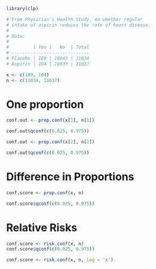 ```r
library(clp)

# From Physician's Health Study, on whether regular
# intake of aspirin reduces the rate of heart disease.
# 
# Data:
# 
#         | Yes |   No  | Total
# -----------------------------
# Placebo | 189 | 10845 | 11034
# Aspirin | 104 | 10933 | 11037

x <- c(189, 104)
n <- c(11034, 11037)
```

# One proportion

```r
conf.out <- prop.conf(x[1], n[1])

conf.out$qconf(c(0.025, 0.975))

conf.out <- prop.conf(x[2], n[2])

conf.out$qconf(c(0.025, 0.975))
```


# Difference in Proportions

```r
conf.score <- prop.conf(x, n)

conf.score$qconf(c(0.025, 0.975))
```

# Relative Risks

```r
conf.score <- risk.conf(x, n)
conf.score$qconf(c(0.025, 0.975))

conf.score <- risk.conf(x, n, log = 'x')
```

